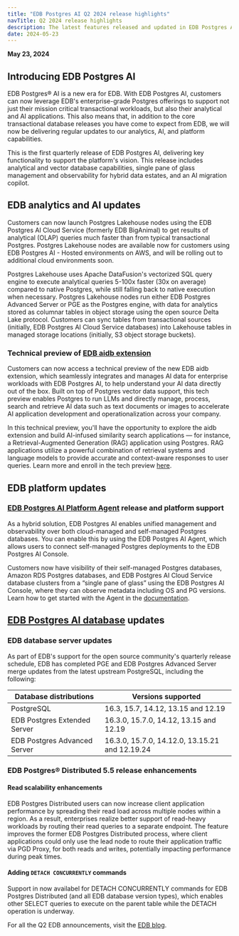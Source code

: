 ```yaml
---
title: "EDB Postgres AI Q2 2024 release highlights"
navTitle: Q2 2024 release highlights
description: The latest features released and updated in EDB Postgres AI.
date: 2024-05-23
---
```


**May 23, 2024**

## Introducing EDB Postgres AI

EDB Postgres® AI is a new era for EDB. With EDB Postgres AI, customers can now
leverage EDB's enterprise-grade Postgres offerings to support not just their
mission critical transactional workloads, but also their analytical and AI
applications. This also means that, in addition to the core transactional
database releases you have come to expect from EDB, we will now be delivering
regular updates to our analytics, AI, and platform capabilities.

This is the first quarterly release of EDB Postgres AI, delivering key
functionality to support the platform's vision. This release includes analytical
and vector database capabilities, single pane of glass management and
observability for hybrid data estates, and an AI migration copilot.

## EDB analytics and AI updates

Customers can now launch Postgres Lakehouse nodes using the EDB Postgres AI
Cloud Service (formerly EDB BigAnimal) to get results of analytical (OLAP)
queries much faster than from typical transactional Postgres. Postgres Lakehouse
nodes are available now for customers using EDB Postgres AI - Hosted
environments on AWS, and will be rolling out to additional cloud environments
soon.

Postgres Lakehouse uses Apache DataFusion's vectorized SQL query engine to
execute analytical queries 5-100x faster (30x on average) compared to native
Postgres, while still falling back to native execution when necessary. Postgres
Lakehouse nodes run either EDB Postgres Advanced Server or PGE as the Postgres engine, with data for
analytics stored as columnar tables in object storage using the open source
Delta Lake protocol. Customers can sync tables from transactional sources
(initially, EDB Postgres AI Cloud Service databases) into Lakehouse tables in
managed storage locations (initially, S3 object storage buckets). 

### Technical preview of [EDB aidb extension](/edb-postgres-ai/ai-ml)

Customers can now access a technical preview of the new EDB aidb extension,
which seamlessly integrates and manages AI data for enterprise workloads with
EDB Postgres AI, to help understand your AI data directly out of the box. Built
on top of Postgres vector data support, this tech preview enables Postgres to
run LLMs and directly manage, process, search and retrieve AI data such as text
documents or images to accelerate AI application development and
operationalization across your company.

In this technical preview, you'll have the opportunity to explore the aidb extension
and build AI-infused similarity search applications — for instance, a
Retrieval-Augmented Generation (RAG) application using Postgres. RAG
applications utilize a powerful combination of retrieval systems and language
models to provide accurate and context-aware responses to user queries. Learn
more and enroll in the tech preview [here](https://info.enterprisedb.com/pgai-preview).

## EDB platform updates

### [EDB Postgres AI Platform Agent](/edb-postgres-ai/console/estate/agent/) release and platform support

As a hybrid solution, EDB Postgres AI enables unified management and observability over both cloud-managed and self-managed Postgres databases. You can enable this by using the EDB Postgres AI Agent, which allows users to connect self-managed Postgres deployments to the EDB Postgres AI Console. 

Customers now have visibility of their self-managed Postgres databases, Amazon RDS Postgres databases, and EDB Postgres AI Cloud Service database clusters from a “single pane of glass” using the EDB Postgres AI Console, where they can observe metadata including OS and PG versions. Learn how to get started with the Agent in the [documentation](/edb-postgres-ai/console/estate/agent/).

## [EDB Postgres AI database](/edb-postgres-ai/databases) updates

### EDB database server updates

As part of EDB's support for the open source community's quarterly release
schedule, EDB has completed PGE and EDB Postgres Advanced Server merge updates from
the latest upstream PostgreSQL, including the following:

| Database distributions       | Versions supported                             |
| ---------------------------- | ---------------------------------------------- |
| PostgreSQL                   | 16.3, 15.7, 14.12, 13.15 and 12.19             |
| EDB Postgres Extended Server | 16.3.0, 15.7.0, 14.12, 13.15 and 12.19         |
| EDB Postgres Advanced Server | 16.3.0, 15.7.0, 14.12.0, 13.15.21 and 12.19.24 |

### EDB Postgres® Distributed 5.5 release enhancements

#### Read scalability enhancements

EDB Postgres Distributed users can now increase client application performance
by spreading their read load across multiple nodes within a region. As a result,
enterprises realize better support of read-heavy workloads by routing their read
queries to a separate endpoint. The feature improves the former EDB Postgres
Distributed process, where client applications could only use the lead node to
route their application traffic via PGD Proxy, for both reads and writes,
potentially impacting performance during peak times.

#### Adding `DETACH CONCURRENTLY` commands

Support in now availabel for DETACH CONCURRENTLY commands for EDB Postgres
Distributed (and all EDB database version types), which enables other SELECT
queries to execute on the parent table while the DETACH operation is
underway. 

For all the Q2 EDB announcements, visit the [EDB blog](https://www.enterprisedb.com/blog/edb-postgres-ai-q2-release-highlights).
